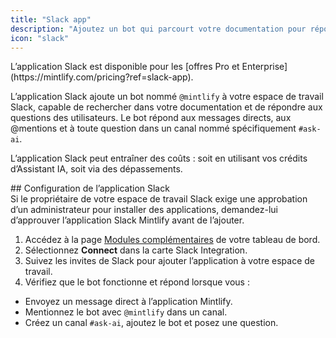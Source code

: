 ```yaml
---
title: "Slack app"
description: "Ajoutez un bot qui parcourt votre documentation pour répondre aux questions dans votre espace de travail Slack"
icon: "slack"
---
```


<Info>
  L’application Slack est disponible pour les [offres Pro et Enterprise](https://mintlify.com/pricing?ref=slack-app).
</Info>

L’application Slack ajoute un bot nommé `@mintlify` à votre espace de travail Slack, capable de rechercher dans votre documentation et de répondre aux questions des utilisateurs. Le bot répond aux messages directs, aux @mentions et à toute question dans un canal nommé spécifiquement `#ask-ai`.

L’application Slack peut entraîner des coûts : soit en utilisant vos crédits d’Assistant IA, soit via des dépassements.



<div id="setting-up-the-slack-app">
  ## Configuration de l’application Slack
</div>

<Note>
  Si le propriétaire de votre espace de travail Slack exige une approbation d’un administrateur pour installer des applications, demandez-lui d’approuver l’application Slack Mintlify avant de l’ajouter.
</Note>

1. Accédez à la page [Modules complémentaires](https://dashboard.mintlify.com/products/addons) de votre tableau de bord.
2. Sélectionnez **Connect** dans la carte Slack Integration.
3. Suivez les invites de Slack pour ajouter l’application à votre espace de travail.
4. Vérifiez que le bot fonctionne et répond lorsque vous :
  - Envoyez un message direct à l’application Mintlify.
  - Mentionnez le bot avec `@mintlify` dans un canal.
  - Créez un canal `#ask-ai`, ajoutez le bot et posez une question.
